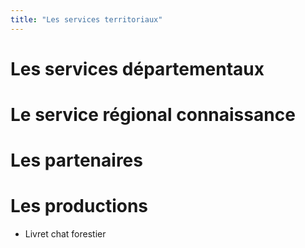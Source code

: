 ```yaml
---
title: "Les services territoriaux"
---
```


# Les services départementaux

# Le service régional connaissance

# Les partenaires

# Les productions

-   Livret chat forestier
